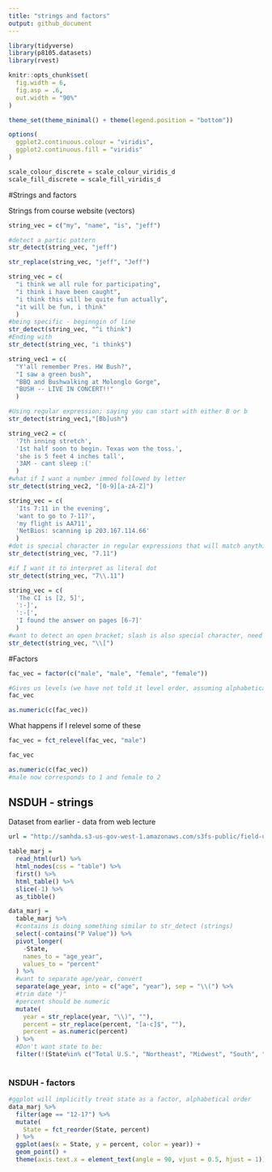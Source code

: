 ```yaml
---
title: "strings and factors"
output: github_document
---
```


```r
library(tidyverse)
library(p8105.datasets)
library(rvest)

knitr::opts_chunk$set(
  fig.width = 6, 
  fig.asp = .6,
  out.width = "90%"
)

theme_set(theme_minimal() + theme(legend.position = "bottom"))

options(
  ggplot2.continuous.colour = "viridis", 
  ggplot2.continuous.fill = "viridis"
)

scale_colour_discrete = scale_colour_viridis_d
scale_fill_discrete = scale_fill_viridis_d
```

#Strings and factors

Strings from course website (vectors)

```r
string_vec = c("my", "name", "is", "jeff")

#detect a partic pattern
str_detect(string_vec, "jeff")

str_replace(string_vec, "jeff", "Jeff")

string_vec = c(
  "i think we all rule for participating",
  "i think i have been caught",
  "i think this will be quite fun actually",
  "it will be fun, i think"
  )
#being specific - beginngin of line
str_detect(string_vec, "^i think")
#Ending with
str_detect(string_vec, "i think$")

string_vec1 = c(
  "Y'all remember Pres. HW Bush?",
  "I saw a green bush",
  "BBQ and Bushwalking at Molonglo Gorge",
  "BUSH -- LIVE IN CONCERT!!"
  )

#Using regular expression; saying you can start with either B or b
str_detect(string_vec1,"[Bb]ush")

string_vec2 = c(
  '7th inning stretch',
  '1st half soon to begin. Texas won the toss.',
  'she is 5 feet 4 inches tall',
  '3AM - cant sleep :('
  )
#what if I want a number immed followed by letter
str_detect(string_vec2, "[0-9][a-zA-Z]")

string_vec = c(
  'Its 7:11 in the evening',
  'want to go to 7-11?',
  'my flight is AA711',
  'NetBios: scanning ip 203.167.114.66'
  )
#dot is special character in regular expressions that will match anything
str_detect(string_vec, "7.11")

#if I want it to interpret as literal dot
str_detect(string_vec, "7\\.11")

string_vec = c(
  'The CI is [2, 5]',
  ':-]',
  ':-[',
  'I found the answer on pages [6-7]'
  )
#want to detect an open bracket; slash is also special character, need \\
str_detect(string_vec, "\\[")
```

#Factors 

```r
fac_vec = factor(c("male", "male", "female", "female"))

#Gives us levels (we have not told it level order, assuming alphabetical)
fac_vec

as.numeric(c(fac_vec))
```

What happens if I relevel some of these

```r
fac_vec = fct_relevel(fac_vec, "male")

fac_vec

as.numeric(c(fac_vec))
#male now corresponds to 1 and female to 2
```

## NSDUH - strings

Dataset from earlier - data from web lecture

```r
url = "http://samhda.s3-us-gov-west-1.amazonaws.com/s3fs-public/field-uploads/2k15StateFiles/NSDUHsaeShortTermCHG2015.htm"

table_marj = 
  read_html(url) %>% 
  html_nodes(css = "table") %>% 
  first() %>% 
  html_table() %>% 
  slice(-1) %>% 
  as_tibble()

```

```r
data_marj = 
  table_marj %>% 
  #contains is doing something similar to str_detect (strings)
  select(-contains("P Value")) %>% 
  pivot_longer(
    -State, 
    names_to = "age_year",
    values_to = "percent"
  ) %>% 
  #want to separate age/year, convert
  separate(age_year, into = c("age", "year"), sep = "\\(") %>% 
  #trim date ")"
  #percent should be numeric
  mutate(
    year = str_replace(year, "\\)", ""),
    percent = str_replace(percent, "[a-c]$", ""),
    percent = as.numeric(percent)
  ) %>% 
  #Don't want state to be:
  filter(!(State%in% c("Total U.S.", "Northeast", "Midwest", "South", "West")))
  
```

### NSDUH - factors

```r
#ggplot will implicitly treat state as a factor, alphabetical order
data_marj %>% 
  filter(age == "12-17") %>% 
  mutate(
    State = fct_reorder(State, percent)
  ) %>% 
  ggplot(aes(x = State, y = percent, color = year)) +
  geom_point() +
  theme(axis.text.x = element_text(angle = 90, vjust = 0.5, hjust = 1))
```





